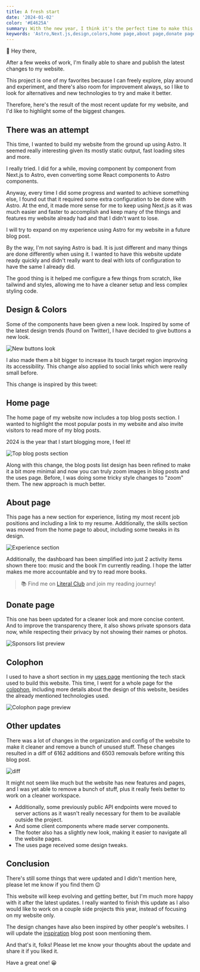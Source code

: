 ```yaml
---
title: A fresh start
date: '2024-01-02'
color: '#E4625A'
summary: With the new year, I think it's the perfect time to make this website fresh again
keywords: 'Astro,Next.js,design,colors,home page,about page,donate page,colophon'
---
```


👋 Hey there,

After a few weeks of work, I'm finally able to share and publish the latest changes to my website.

This project is one of my favorites because I can freely explore, play around and experiment, and there's also
room for improvement always, so I like to look for alternatives and new technologies to try and make it better.

Therefore, here's the result of the most recent update for my website, and I'd like to highlight some of the biggest changes.

## There was an attempt

This time, I wanted to build my website from the ground up using Astro. It seemed really interesting given its mostly static
output, fast loading sites and more.

I really tried. I did for a while, moving component by component from Next.js to Astro, even converting some React components
to Astro components.

Anyway, every time I did some progress and wanted to achieve something else, I found out that it required some extra configuration
to be done with Astro. At the end, it made more sense for me to keep using Next.js as it was much easier and faster to
accomplish and keep many of the things and features my website already had and that I didn't want to lose.

I will try to expand on my experience using Astro for my website in a future blog post.

By the way, I'm not saying Astro is bad. It is just different and many things are done differently when using it. I wanted
to have this website update ready quickly and didn't really want to deal with lots of configuration to have the same I already did.

The good thing is it helped me configure a few things from scratch, like tailwind and styles, allowing me to have a cleaner setup
and less complex styling code.

## Design & Colors

Some of the components have been given a new look. Inspired by some of the latest design trends (found on Twitter), I
have decided to give buttons a new look.

![New buttons look](/media/blog/a-fresh-start/buttons.png)

I also made them a bit bigger to increase its touch target region improving its accessibility. This change also applied to
social links which were really small before.

This change is inspired by this tweet:
<Tweet id="1737763857626501245" />

## Home page

The home page of my website now includes a top blog posts section. I wanted to highlight the most popular posts in my website and also
invite visitors to read more of my blog posts.

2024 is the year that I start blogging more, I feel it!

![Top blog posts section](/media/blog/a-fresh-start/top-posts.png)

Along with this change, the blog posts list design has been refined to make it a bit more minimal and now you can truly
zoom images in blog posts and the uses page. Before, I was doing some tricky style changes to "zoom" them. The new approach is much better.

## About page

This page has a new section for experience, listing my most recent job positions and including a link to my resume. Additionally, the
skills section was moved from the home page to about, including some tweaks in its design.

![Experience section](/media/blog/a-fresh-start/experience.png)

Additionally, the dashboard has been simplified into just 2 activity items shown there too: music and the book I'm
currently reading. I hope the latter makes me more accountable and try to read more books.

> 📚 Find me on [Literal Club](https://literal.club/invite/Q1CVTBT) and join my reading journey!

## Donate page

This one has been updated for a cleaner look and more concise content. And to improve the transparency there, it also shows private
sponsors data now, while respecting their privacy by not showing their names or photos.

![Sponsors list preview](/media/blog/a-fresh-start/sponsors.png)

## Colophon

I used to have a short section in my [uses page](/uses) mentioning the tech stack used to build this website. This time,
I went for a whole page for the [colophon](/colophon), including more details about the design of this website, besides the
already mentioned technologies used.

![Colophon page preview](/media/blog/a-fresh-start/colophon.png)

## Other updates

There was a lot of changes in the organization and config of the website to make it cleaner and remove a bunch of unused stuff.
These changes resulted in a diff of 6162 additions and 6503 removals before writing this blog post.

![diff](/media/blog/a-fresh-start/diff.png)

It might not seem like much but the website has new features and pages, and I was yet able to remove a bunch of stuff, plus it really feels better to work on a cleaner workspace.

- Additionally, some previously public API endpoints were moved to server actions as it wasn't really necessary for them to
  be available outside the project.
- And some client components where made server components.
- The footer also has a slightly new look, making it easier to navigate all the website pages.
- The uses page received some design tweaks.

## Conclusion

There's still some things that were updated and I didn't mention here, please let me know if you find them 😉

This website will keep evolving and getting better, but I'm much more happy with it after the latest updates. I really wanted to
finish this update as I also would like to work on a couple side projects this year, instead of focusing on my website only.

The design changes have also been inspired by other people's websites. I will update the [inspiration](/inspiration) blog post soon
mentioning them.

And that's it, folks! Please let me know your thoughts about the update and share it if you liked it.

Have a great one! 😀
